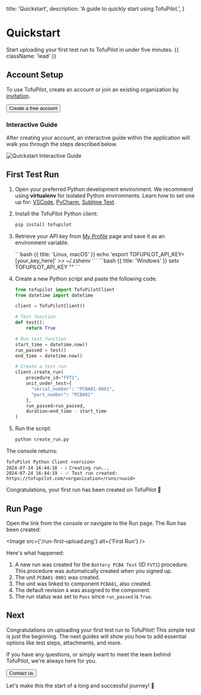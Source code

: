 
  title: 'Quickstart',
  description: 'A guide to quickly start using TofuPilot.',
}

<HeroPattern />

# Quickstart

Start uploading your first test run to TofuPilot in under five minutes. {{ className: 'lead' }}

## Account Setup

To use TofuPilot, create an account or join an existing organization by [invitation](/user-management#invite-user).

<div className="not-prose">
  <Button
    href="https://www.tofupilot.com/auth/signup"
    variant="text"
    arrow="right"
    target="_blank"
    rel="noopener"
  >
    Create a free account
  </Button>
</div>

### Interactive Guide

After creating your account, an interactive guide within the application will walk you through the steps described below.

<Image src="/quickstart-interactive.png" alt="Quickstart Interactive Guide" />

## First Test Run

1.  Open your preferred Python development environment. We recommend using **virtualenv** for isolated Python environments. Learn how to set one up for:
    [VSCode](https://code.visualstudio.com/docs/python/environments#_virtual-environments),
    [PyCharm](https://www.jetbrains.com/help/pycharm/creating-virtual-environment.html),
    [Sublime Text](https://packagecontrol.io/packages/Virtualenv).

2.  Install the TofuPilot Python client:

    ```bash
    pip install tofupilot
    ```

3.  Retrieve your API key from [My Profile](/user-management#api-key) page and save it as an environment variable.

    <CodeGroup>
      ```bash {{ title: 'Linux, macOS' }}
      echo 'export TOFUPILOT_API_KEY=[your_key_here]' >> ~/.zshenv
      ```
      ```bash {{ title: 'Windows' }}
      setx TOFUPILOT_API_KEY "<your_key_here>"
      ```
    </CodeGroup>

4.  Create a new Python script and paste the following code:

    ```python {{ title: 'create_run.py'}}
    from tofupilot import TofuPilotClient
    from datetime import datetime

    client = TofuPilotClient()

    # Test function
    def test():
        return True

    # Run test function
    start_time = datetime.now()
    run_passed = test()
    end_time = datetime.now()

    # Create a test run
    client.create_run(
        procedure_id="FVT1",
        unit_under_test={
          "serial_number": "PCBA01-0001",
          "part_number": "PCBA01"
        },
        run_passed=run_passed,
        duration=end_time - start_time
    )
    ```

5.  Run the script:

    ```bash
    python create_run.py
    ```

The console returns:

```plaintext
TofuPilot Python Client <version>
2024-07-24 16:44:18 - ℹ️ Creating run...
2024-07-24 16:44:19 - ✅ Test run created: https://tofupilot.com/<organization>/runs/<uuid>
```

Congratulations, your first run has been created on TofuPilot 🎉

## Run Page

Open the link from the console or navigate to the Run page. The Run has been created:

<Image src={'/run-first-upload.png'} alt={'First Run'} />

Here's what happened:
1. A new run was created for the `Battery PCBA Test` (ID `FVT1`) procedure. This procedure was automatically created when you signed up.
2. The unit `PCBA01-0001` was created.
3. The unit was linked to component `PCBA01`, also created.
4. The default revision `A` was assigned to the component.
5. The run status was set to `Pass` since `run_passed` is `True`.

## Next

Congratulations on uploading your first test run to TofuPilot! This simple test is just the beginning. The next guides will show you how to add essential options like test steps, attachments, and more.

If you have any questions, or simply want to meet the team behind TofuPilot, we're always here for you.

<div className="not-prose">
  <Button href="/support/contact" variant="text" arrow="right">
    Contact us
  </Button>
</div>

Let's make this the start of a long and successful journey! 🥳
